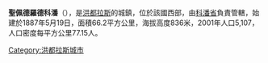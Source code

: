 '''聖佩德羅德科潘'''（{{lang-es|San Pedro}}），是[[洪都拉斯|洪都拉斯]]的城鎮，位於該國西部，由[[科潘省|科潘省]]負責管轄，始建於1887年5月19日，面積66.2平方公里，海拔高度836米，2001年人口5,107，人口密度每平方公里77.15人。

{{coord|14|37|N|88|52|W|display=title|region:HN_type:city_source:GNS-enwiki}}

{{Honduras-geo-stub}}
[[Category:洪都拉斯城市|Category:洪都拉斯城市]]